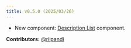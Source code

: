 ```yaml
---
title: v0.5.0 (2025/03/26)
---
```


- New component: [Description List](/docs/components/description-list) component.

**Contributors:**
[@riipandi](https://github.com/riipandi)
